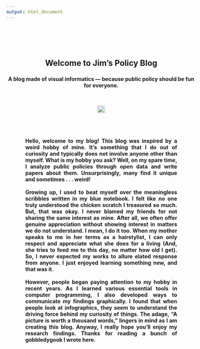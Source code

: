 ```yaml
---
output: html_document
---
```

<head>
<style>
hr { 
    display: block;
    margin-top: 0.5em;
    margin-bottom: 0.5em;
    margin-left: auto;
    margin-right: auto;
    border-style: inset;
    border-width: 1px;
    width: 60%;
}
.newspaper1 {
    -webkit-column-count: 1; /* Chrome, Safari, Opera */
    -moz-column-count: 1; /* Firefox */
    column-count: 1;
    -moz-column-width: 80%; /* Firefox */
    width: 80%;
    min-width: 300px;
    max-width: 600px;
    height: 50%
}
</style>


<h2> 
<br><br>
<p style="text-align: center;">
Welcome to Jim's Policy Blog
</p>

<h4>
<p style="text-align: center;">
A blog made of visual informatics — because public policy should be fun for everyone.
</span>
</p>
<br>

<p style="text-align: center;"><img src="http://open.dc.gov/open-source-guidelines/assets/img/dc_logo.png" height="20px" width="20px" /></p>
<br>

<center>
<div class="wow fadeIn animated">
<h4><div class="newspaper1">
<p style="text-align: justify;">
Hello, welcome to my blog! This blog was inspired by a weird hobby of mine. It's something that I do out of curiosity and typically does not involve anyone other than myself. What is my hobby you ask? Well, on my spare time, I analyze public policies through open data and write papers about them. Unsurprisingly, many find it unique and sometimes . . . weird!
<br><br>
Growing up, I used to beat myself over the meaningless scribbles written in my blue notebook. I felt like no one truly understood the chicken scratch I treasured so much. But, that was okay. I never blamed my friends for not sharing the same interest as mine. After all, we often offer genuine appreciation without showing interest in matters we do not understand. I mean, I do it too. When my mother speaks to me in her terms as a hairstylist, I can only respect and appreciate what she does for a living (And, she tries to feed me to this day, no matter how old I get). So, I never expected my works to allure elated response from anyone. I just enjoyed learning something new, and that was it.
<br><br>
However, people began paying attention to my hobby in recent years. As I learned various essential tools in computer programming, I also developed ways to communicate my findings graphically. I found that when people look at infographics, they seem to understand the driving force behind my curiosity of things. The adage, "A picture is worth a thousand words," lingers in mind as I am creating this blog. Anyway, I really hope you'll enjoy my research findings. Thanks for reading a bunch of gobbledygook I wrote here.
</p>
</center>
<br>
<br>
<br>
<br>
<br>